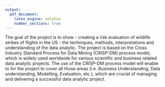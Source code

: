 ```yaml
---
output:
  pdf_document:
    latex_engine: xelatex
    number_sections: true
---
```



The goal of the project is to show - creating a risk evaluation of wildlife strikes of flights in the US - the techniques, methods, interpretations and understanding of the data analytic. The project is based on the Cross Industry Standard Process for Data Mining (CRISP-DM) process model, which is widely used worldwide for various scientific and business related data analytic projects. The use of the CRISP-DM process model will enable to for the project to cover all those areas (i.e. Business Understanding, Data understanding, Modelling, Evaluation, etc.), which are crucial of managing and delivering a successful data analytic project.

